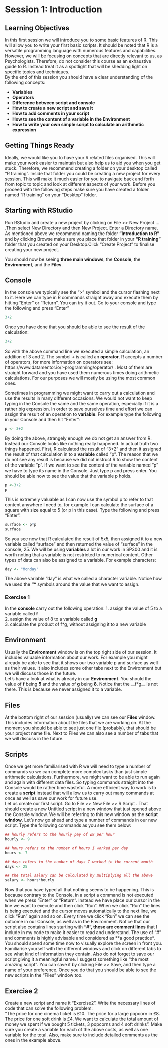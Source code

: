 # Session 1: Introduction {#Intro}


## Learning Objectives

In this first session we will introduce you to some basic features of R. This will allow you to write your first basic scripts. It should be noted that R is a versatile programming language with numerous features and capabilities. However, we will be focusing on concepts that are directly relevant to us, as Psychologists. Therefore, do not consider this course as an exhaustive guide to R. Instead treat it as a spotlight that will be shedding light on specific topics and techniques.   
By the end of this session you should have a clear understanding of the following concepts:  
   
* **Variables**   
* **Operators**   
* **Difference between script and console** 
* **How to create a new script and save it**
* **How to add comments in your script**
* **How to see the content of a variable in the Environment**
* **How to write your own simple script to calculate an arithmetic expression**


    
## Getting Things Ready   
   
Ideally, we would like you to have your R related files organised. This will make your work easier to maintain but also help us to aid you when you get stuck. Therefore, we recommend creating a folder on your desktop called "R training". Inside that folder you could be creating a new project for every session. This will make it much easier for you to navigate back and forth from topic to topic and look at different aspects of your work. Before you proceed with the following steps make sure you have created a folder named "R training" on your "Desktop" folder.  
    
## Starting with RStudio  
Run RStudio and create a new project by clicking on File >> New Project ... .Then select New Directory and then New Project. Enter a Directory name. As mentioned above we recommend naming the folder **"Introduction to R"** and by clicking Browse make sure you place that folder in your **"R training"** folder that you created on your Desktop.Click "Create Project" to finalise creating your new project.  

You should now be seeing **three main windows**, the **Console**, the **Environment**, and the **Files**. 
  
## Console  
In the console we typically see the ">" symbol and the cursor flashing next to it. Here we can type in R commands straight away and execute them by hitting "Enter" or "Return".
You can try it out. Go to your console and type the following and press "Enter"

```r
3+2
```

Once you have done that you should be able to see the result of the calculation:

```r
3+2
```

So with the above command line we executed a simple calculation, an addition of 3 and 2. The symbol **+** is called an **operator**. R accepts a number of operators, for more information on operators see: https://www.datamentor.io/r-programming/operator/ . Most of them are straight forward and you have used them numerous times doing arithmetic calculations. For our purposes we will mostly be using the most common ones.  

Sometimes in programming we might want to carry out a calculation and use the results in many different occasions. We would not want to keep typing in the Console the same and the same operation, especially if it is a rather big expression. In order to save ourselves time and effort we can assign the result of an operation to **variable**. For example type the following in your Console and then hit "Enter":
```r
p <- 3+2
```

By doing the above, strangely enough we do not get an answer from R. Instead our Console looks like nothing really happened. In actual truth two things happened. First, R calculated the result of "3+2" and then it assigned the result of that calculation in to a **variable** called "p". The reason that we do not see any result is because we did not instruct R to show the content of the variable "p". If we want to see the content of the variable named "p" we have to type its name in the Console. Just type p and press enter. You should be able now to see the value that the variable p holds.

```r
p <-3+2
p
```

This is extremely valuable as I can now use the symbol p to refer to that content anywhere I need to, for example I can calculate the surface of a square with size equal to 5 (or p in this case). Type the following and press "Enter".

```r
surface <- p*p
surface
```  

So you see now that R calculated the result of 5x5, then assigned it to a new variable called "surface" and then returned the value of "surface" in the console, 25. We will be using **variables** a lot in our work in SP300 and it is worth noting that a variable is not restricted to numerical content. Other types of data can also be assigned to a variable. For example characters:

```r
day <- "Monday"
```

The above variable "day" is what we called a character variable. Notice how we used the **""** symbols around the value that we want to assign. 

### Exercise 1

In the **console** carry out the following operation:
1. assign the value of 5 to a variable called **f**  
2. assign the value of 8 to a variable called **g**  
3. calculate the product of f*g, without assigning it to a new variable  

## Environment  
Usually the **Environment** window is on the top right side of our session. It includes valuable information about our work. For example you might already be able to see that it shows our two variable p and surface as well as their values. It also includes some other tabs next to the Environment but we will discuss those in the future.  
Let's have a look at what is already in our **Environment**. You should the value of **f** being **5** and the value of **g** being **8**. Notice that the __f*g__ is not there. This is because we never assigned it to a variable.

## Files   
At the bottom right of our session (usually) we can see our **Files** window. This includes information about the files that we are working on. At the moment you should be able to see just one file (probably), that should be your project name file. Next to Files we can also see a number of tabs that we will discuss in the future.

## Scripts

Once we get more familiarised with R we will need to type a number of commands so we can complete more complex tasks than just simple arithmetic calculations. Furthermore, we might want to be able to run again and again with different data files. So typing commands straight into the Console would be rather time wasteful. A more efficient way to work is to create a **script** instead that will allow us to carry out many commands at once as well as save our work for future use.  
Let us create our first script. Go to File >> New File >> R Script . That should create a new Untitled script in a new window that just opened above the Console window. We will be referring to this new window as the **script window**. Let's now go ahead and type a number of commands in our new script. Type the following commands as you see them below:

```r
## hourly refers to the hourly pay of £9 per hour
hourly <- 9

## hours refers to the number of hours I worked per day
hours <- 7

## days refers to the number of days I worked in the current month
days <- 25

## the total salary can be calculated by multiplying all the above
salary <- hours*hourly
```

Now that you have typed all that nothing seems to be happening. This is because contrary to the Console, in a script a command is not executed when we press "Enter" or "Return". Instead we have place our cursor in the line we want to execute and then click "Run". When we click "Run" the lines is being executed and the cursor moves automatically to the next line, we click "Run" again and so on. Every time we click "Run" we can see the outcome in our Console, as well as in the Environment. Notice that our script also contains lines starting with **"#", these are comment lines** that I include in my code to make it easier to read and understand. The use of "#" and comments is highly advisable and considered as **a good practice*. You should spend some time now to visually explore the screen in front you. Familiarise yourself with the different windows and click on different tabs to see what kind of information they contain. Also do not forget to save our script giving it a meaningful name. I suggest something like "the most amazing script". You can save it by clicking File >> Save, and then type a name of your preference. Once you do that you should be able to see the new scripts in the "Files" window too.  

## Exercise 2

Create a new script and name it "Exercise2". Write the necessary lines of code that can solve the following problem:  
"The price for one cinema ticket is £10. The price for a large popcorn in £8. The price for one soft drink is £4. We want to calculate the total amount of money we spent if we bought 5 tickets, 3 popcorns and 4 soft drinks". Make sure you create a variable for each of the above costs, as well as one variable for the total. Also, make sure to include detailed comments as the ones in the example above.

